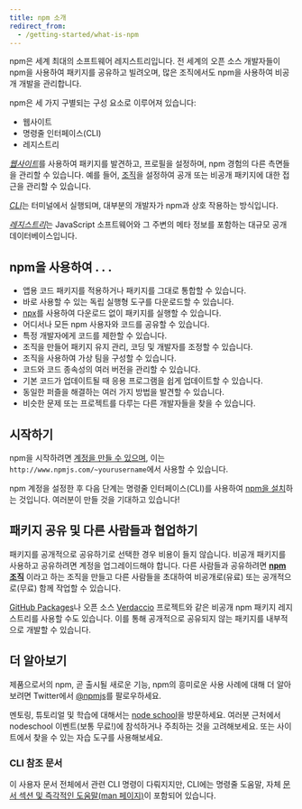 ```yaml
---
title: npm 소개
redirect_from:
  - /getting-started/what-is-npm
---
```


npm은 세계 최대의 소프트웨어 레지스트리입니다. 전 세계의 오픈 소스 개발자들이 npm을 사용하여 패키지를 공유하고 빌려오며, 많은 조직에서도 npm을 사용하여 비공개 개발을 관리합니다.

npm은 세 가지 구별되는 구성 요소로 이루어져 있습니다:

- 웹사이트
- 명령줄 인터페이스(CLI)
- 레지스트리

[_웹사이트_](https://npmjs.com)를 사용하여 패키지를 발견하고, 프로필을 설정하며, npm 경험의 다른 측면들을 관리할 수 있습니다. 예를 들어, [조직](https://www.npmjs.com/features)을 설정하여 공개 또는 비공개 패키지에 대한 접근을 관리할 수 있습니다.

[_CLI_](https://docs.npmjs.com/cli/npm)는 터미널에서 실행되며, 대부분의 개발자가 npm과 상호 작용하는 방식입니다.

[_레지스트리_](https://docs.npmjs.com/misc/registry)는 JavaScript 소프트웨어와 그 주변의 메타 정보를 포함하는 대규모 공개 데이터베이스입니다.

## npm을 사용하여 . . .

- 앱용 코드 패키지를 적용하거나 패키지를 그대로 통합할 수 있습니다.
- 바로 사용할 수 있는 독립 실행형 도구를 다운로드할 수 있습니다.
- [npx](https://docs.npmjs.com/cli/commands/npx)를 사용하여 다운로드 없이 패키지를 실행할 수 있습니다.
- 어디서나 모든 npm 사용자와 코드를 공유할 수 있습니다.
- 특정 개발자에게 코드를 제한할 수 있습니다.
- 조직을 만들어 패키지 유지 관리, 코딩 및 개발자를 조정할 수 있습니다.
- 조직을 사용하여 가상 팀을 구성할 수 있습니다.
- 코드와 코드 종속성의 여러 버전을 관리할 수 있습니다.
- 기본 코드가 업데이트될 때 응용 프로그램을 쉽게 업데이트할 수 있습니다.
- 동일한 퍼즐을 해결하는 여러 가지 방법을 발견할 수 있습니다.
- 비슷한 문제 또는 프로젝트를 다루는 다른 개발자들을 찾을 수 있습니다.

## 시작하기

npm을 시작하려면 [계정을 만들 수 있으며](https://www.npmjs.com/signup), 이는 `http://www.npmjs.com/~yourusername`에서 사용할 수 있습니다.

npm 계정을 설정한 후 다음 단계는 명령줄 인터페이스(CLI)를 사용하여 [npm을 설치][install-npm]하는 것입니다. 여러분이 만들 것을 기대하고 있습니다!

## 패키지 공유 및 다른 사람들과 협업하기

패키지를 공개적으로 공유하기로 선택한 경우 비용이 들지 않습니다. 비공개 패키지를 사용하고 공유하려면 계정을 업그레이드해야 합니다. 다른 사람들과 공유하려면 **[npm 조직][orgs-docs]** 이라고 하는 조직을 만들고 다른 사람들을 초대하여 비공개로(유료) 또는 공개적으로(무료) 함께 작업할 수 있습니다.

[GitHub Packages](https://github.com/features/packages)나 오픈 소스 [Verdaccio](https://verdaccio.org) 프로젝트와 같은 비공개 npm 패키지 레지스트리를 사용할 수도 있습니다. 이를 통해 공개적으로 공유되지 않는 패키지를 내부적으로 개발할 수 있습니다.

## 더 알아보기

제품으로서의 npm, 곧 출시될 새로운 기능, npm의 흥미로운 사용 사례에 대해 더 알아보려면 Twitter에서 [@npmjs](https://twitter.com/npmjs)를 팔로우하세요.

멘토링, 튜토리얼 및 학습에 대해서는 [node school](https://nodeschool.io)을 방문하세요. 여러분 근처에서 nodeschool 이벤트(보통 무료!)에 참석하거나 주최하는 것을 고려해보세요. 또는 사이트에서 찾을 수 있는 자습 도구를 사용해보세요.

### CLI 참조 문서

이 사용자 문서 전체에서 관련 CLI 명령이 다뤄지지만, CLI에는 명령줄 도움말, 자체 [문서 섹션 및 즉각적인 도움말(man 페이지)][cli-docs]이 포함되어 있습니다.

[orgs-docs]: /organizations
[install-npm]: /downloading-and-installing-node-js-and-npm
[cli-docs]: /cli-documentation
